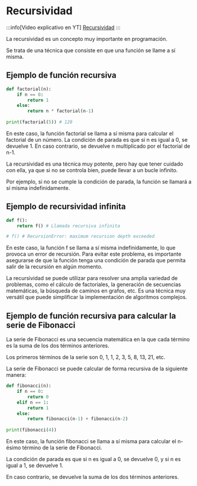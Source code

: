 # Recursividad

:::info[Video explicativo en YT]
[Recursividad](https://youtu.be/cgg1ACU49aQ?si=y1rISY2Sn9rV5Lcd)
:::

La recursividad es un concepto muy importante en programación.

Se trata de una técnica que consiste en que una función se llame a sí misma.

## Ejemplo de función recursiva
```python
def factorial(n):
    if n == 0:
        return 1
    else:
        return n * factorial(n-1)
    
print(factorial(5)) # 120
```

En este caso, la función factorial se llama a sí misma para calcular el factorial de un número. La condición de parada es que si n es igual a 0, se devuelve 1. En caso contrario, se devuelve n multiplicado por el factorial de n-1. 

La recursividad es una técnica muy potente, pero hay que tener cuidado con ella, ya que si no se controla bien, puede llevar a un bucle infinito. 

Por ejemplo, si no se cumple la condición de parada, la función se llamará a sí misma indefinidamente.


## Ejemplo de recursividad infinita
```python
def f():
    return f() # Llamada recursiva infinita

# f() # RecursionError: maximum recursion depth exceeded
```

En este caso, la función f se llama a sí misma indefinidamente, lo que provoca un error de recursión. Para evitar este problema, es importante asegurarse de que la función tenga una condición de parada que permita salir de la recursión en algún momento.

La recursividad se puede utilizar para resolver una amplia variedad de problemas, como el cálculo de factoriales, la generación de secuencias matemáticas, la búsqueda de caminos en grafos, etc. Es una técnica muy versátil que puede simplificar la implementación de algoritmos complejos.


## Ejemplo de función recursiva para calcular la serie de Fibonacci

La serie de Fibonacci es una secuencia matemática en la que cada término es la suma de los dos términos anteriores. 

Los primeros términos de la serie son 0, 1, 1, 2, 3, 5, 8, 13, 21, etc. 

La serie de Fibonacci se puede calcular de forma recursiva de la siguiente manera:

```python
def fibonacci(n):
    if n == 0:
        return 0
    elif n == 1:
        return 1
    else:
        return fibonacci(n-1) + fibonacci(n-2)
    
print(fibonacci(4)) 
```

En este caso, la función fibonacci se llama a sí misma para calcular el n-ésimo término de la serie de Fibonacci. 

La condición de parada es que si n es igual a 0, se devuelve 0, y si n es igual a 1, se devuelve 1.

En caso contrario, se devuelve la suma de los dos términos anteriores.

